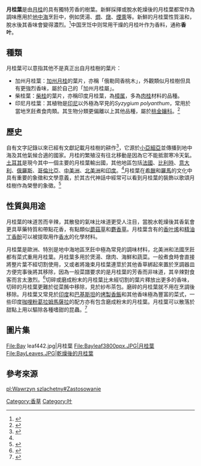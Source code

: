 {{NoteTA
|1=zh-hans:炖; zh-hant:燉;
}}
{{otheruse|subject=植物學的樹葉|other=日本跨媒體作品《精靈寶可夢》的虛構生物|月桂葉 (精靈寶可夢)}}

'''月桂葉'''是由[[月桂|月桂]]的具有獨特芳香的樹葉。新鮮採擇或脫水乾燥後的月桂葉都常作為調味應用於[[地中海|地中海]]烹飪中，例如煲湯、[[燜|燜]]、[[燉|燉]]、[[煙熏|煙熏]]等。新鮮的月桂葉性質溫和，脫水後其香味會變得濃烈。<ref name="Spice Trade: Bay Leaf">{{cite web | url = http://www.spice-trade.com/bay-leaf.html | title = Spice Trade: Bay Leaf | accessdate = 2009-04-11 | deadurl = yes | archiveurl = https://web.archive.org/web/20090412090109/http://www.spice-trade.com/bay-leaf.html | archivedate = 2009-04-12 }}</ref>中国烹饪中则常用干燥的月桂叶作为香料，通称'''香叶'''。

==種類==
月桂葉可以意指其他不是真正出自月桂樹的葉片：
*加州月桂葉：[[加州月桂|加州月桂]]的葉片，亦稱「俄勒岡香桃木」，外觀類似月桂樹但具有更強烈香味，屬於自己的「加州月桂屬」。
*柴桂葉：[[柴桂|柴桂]]的葉片，亦稱印度月桂葉，為[[樟属|樟属]]，多為[[桂皮|肉桂]]材料的品種。
*印尼月桂葉：其植物是[[印尼|印尼]]以外極為罕見的''Syzygium polyanthum''，常用於當地烹飪煮食肉類。其生物分類更偏離以上其他品種，屬於[[桃金孃科|桃金孃科]]。<ref>{{cite web | url=http://gernot-katzers-spice-pages.com/engl/Euge_pol.html | title=Spice Pages: Indonesian Bay-Leaf | accessdate=2009-04-11 | archive-date=2020-10-11 | archive-url=https://web.archive.org/web/20201011141736/http://gernot-katzers-spice-pages.com/engl/Euge_pol.html | dead-url=no }}</ref>

== 歷史 ==
自有文字記錄以來已經有文獻記載月桂樹的耕作<ref>{{cite web | url=http://www.chow.com/ingredients/77 | title=Bay Leaf and california bay leaf | accessdate=2009-04-11 | archive-date=2010-12-14 | archive-url=https://web.archive.org/web/20101214065725/http://www.chow.com/ingredients/77 | dead-url=no }}</ref>，它源於[[小亞細亞|小亞細亞]]並傳播到地中海及其他氣候合適的國家。月桂的繁殖沒有往北移動是因為它不能抵禦寒冷天氣。[[土耳其|土耳其]]是現今其中一個主要的月桂葉輸出國，其他地區包括[[法國|法國]]、[[比利時|比利時]]、[[意大利|意大利]]、[[俄羅斯|俄羅斯]]、[[哥倫比亞|哥倫比亞]]、[[中美洲|中美洲]]、[[北美洲|北美洲]]和[[印度|印度]]。<ref name="Spice Trade: Bay Leaf" />月桂葉在[[希臘|希臘]]和[[羅馬|羅馬]]的文化中具有重要的象徵和文學意義，於其古代神話中經常可以看到月桂葉的裝飾以歌頌月桂樹作為榮譽的象徵。<ref name="Encyclopedia of Spices: Bay Leaf">{{cite web | url=http://www.theepicentre.com/Spices/bay.html | title=Encyclopedia of Spices: Bay Leaf | accessdate=2009-04-11 | archive-date=2009-04-16 | archive-url=https://archive.is/20090416234125/http://www.theepicentre.com/Spices/bay.html | dead-url=yes }}</ref>

== 性質與用途 ==
月桂葉的味道苦而辛辣，其散發的氣味比味道更受人注目，當脫水乾燥後其香氣會更具草藥特質和帶點花香，有點類似[[蘑菇草|蘑菇草]]和[[麝香草|麝香草]]。月桂葉含有的[[香叶烯|香叶烯]]和[[精油|精油]][[丁香酚|丁香酚]]可以被提取用作[[香水|香水]]的化學材料。

月桂葉是歐洲、特別是地中海地區烹飪中極為常見的調味材料，北美洲和法國烹飪都有菜式重用月桂葉。月桂葉多用於煲湯、燉肉、海鮮和蔬菜。一般煮食時會直接將整片葉不經切割使用，又或者將幾束月桂葉連莖於其他香草綁起來置於烹調器皿方便完事後將其移除，因為一般菜譜要求的是月桂葉的芳香而非味道，其辛辣對食客而言太激烈。<ref>{{cite web | url=http://www.straightdope.com/columns/read/2695/what-is-the-origin-of-the-song-theres-a-place-in-france-where-the-naked-ladies-dance | title=Straight Dope: Are Bay Leaves Poisonous? | accessdate=2009-04-11 | archive-date=2010-04-01 | archive-url=https://web.archive.org/web/20100401080433/http://www.straightdope.com/columns/read/2695/what-is-the-origin-of-the-song-theres-a-place-in-france-where-the-naked-ladies-dance | dead-url=no }}</ref>切碎或磨成粉末的月桂葉比未經切割的葉片釋放出更多的香味，切碎的月桂葉更難於從菜餚中移除，見於紗布茶包。磨碎的月桂葉就不用在烹調後移除。月桂葉又常見於[[印度|印度]]和[[巴基斯坦|巴基斯坦]]的[[印度香飯|烤製香飯]]和其他香味極為豐富的菜式，一些印度[[咖哩粉|咖哩粉]][[葛拉姆馬薩拉|葛拉姆馬薩拉]]的配方亦有包含磨成粉末的月桂葉。月桂葉可以散落於甜點上用以驅除各種嗜甜的昆蟲。<ref>{{cite web | url=http://www.care2.com/greenliving/repel-grain-moths-with-bay-leaves.html | title=How to Repel Grain Moths with Bay Leaves | accessdate=2009-04-11 | archive-date=2010-12-07 | archive-url=https://web.archive.org/web/20101207124402/http://www.care2.com/greenliving/repel-grain-moths-with-bay-leaves.html | dead-url=yes }}</ref>

== 圖片集 ==
<gallery>
File:Bay leaf442.jpg|月桂葉
File:Bayleaf3800ppx.JPG|月桂葉
File:BayLeaves.JPG|乾燥後的月桂葉
</gallery>

== 參考來源 ==
{{commonscat|Laurus nobilis}}
{{reflist}}

<!--{{Herbs & spices}}-->

{{DEFAULTSORT:月桂葉}}
[[Category:香草|Category:香草]]
[[Category:叶|Category:叶]]

[[pl:Wawrzyn_szlachetny#Zastosowanie|pl:Wawrzyn szlachetny#Zastosowanie]]